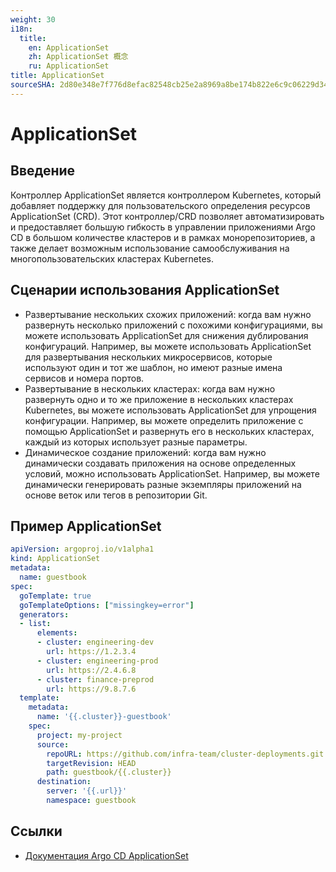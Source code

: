 ```yaml
---
weight: 30
i18n:
  title:
    en: ApplicationSet
    zh: ApplicationSet 概念
    ru: ApplicationSet
title: ApplicationSet
sourceSHA: 2d80e348e7f776d8efac82548cb25e2a8969a8be174b822e6c9c06229d3444fe
---
```


# ApplicationSet

## Введение

Контроллер ApplicationSet является контроллером Kubernetes, который добавляет поддержку для пользовательского определения ресурсов ApplicationSet (CRD). Этот контроллер/CRD позволяет автоматизировать и предоставляет большую гибкость в управлении приложениями Argo CD в большом количестве кластеров и в рамках монорепозиториев, а также делает возможным использование самообслуживания на многопользовательских кластерах Kubernetes.

## Сценарии использования ApplicationSet

- Развертывание нескольких схожих приложений: когда вам нужно развернуть несколько приложений с похожими конфигурациями, вы можете использовать ApplicationSet для снижения дублирования конфигураций. Например, вы можете использовать ApplicationSet для развертывания нескольких микросервисов, которые используют один и тот же шаблон, но имеют разные имена сервисов и номера портов.
- Развертывание в нескольких кластерах: когда вам нужно развернуть одно и то же приложение в нескольких кластерах Kubernetes, вы можете использовать ApplicationSet для упрощения конфигурации. Например, вы можете определить приложение с помощью ApplicationSet и развернуть его в нескольких кластерах, каждый из которых использует разные параметры.
- Динамическое создание приложений: когда вам нужно динамически создавать приложения на основе определенных условий, можно использовать ApplicationSet. Например, вы можете динамически генерировать разные экземпляры приложений на основе веток или тегов в репозитории Git.

## Пример ApplicationSet

```yaml
apiVersion: argoproj.io/v1alpha1
kind: ApplicationSet
metadata:
  name: guestbook
spec:
  goTemplate: true
  goTemplateOptions: ["missingkey=error"]
  generators:
  - list:
      elements:
      - cluster: engineering-dev
        url: https://1.2.3.4
      - cluster: engineering-prod
        url: https://2.4.6.8
      - cluster: finance-preprod
        url: https://9.8.7.6
  template:
    metadata:
      name: '{{.cluster}}-guestbook'
    spec:
      project: my-project
      source:
        repoURL: https://github.com/infra-team/cluster-deployments.git
        targetRevision: HEAD
        path: guestbook/{{.cluster}}
      destination:
        server: '{{.url}}'
        namespace: guestbook
```

## Ссылки

- [Документация Argo CD ApplicationSet](https://argo-cd.readthedocs.io/en/stable/operator-manual/applicationset/)
